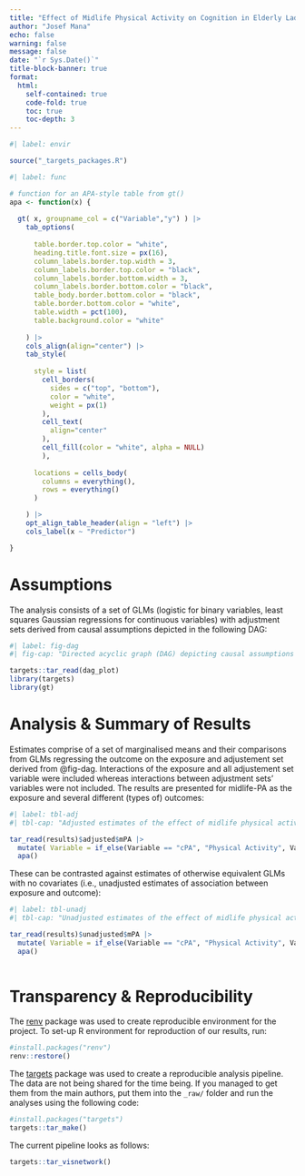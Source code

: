 ```yaml
---
title: "Effect of Midlife Physical Activity on Cognition in Elderly Ladies"
author: "Josef Mana"
echo: false
warning: false
message: false
date: "`r Sys.Date()`"
title-block-banner: true
format:
  html: 
    self-contained: true
    code-fold: true
    toc: true
    toc-depth: 3
---
```


```r
#| label: envir

source("_targets_packages.R")

```

```r
#| label: func

# function for an APA-style table from gt()
apa <- function(x) {
  
  gt( x, groupname_col = c("Variable","y") ) |>
    tab_options(
      
      table.border.top.color = "white",
      heading.title.font.size = px(16),
      column_labels.border.top.width = 3,
      column_labels.border.top.color = "black",
      column_labels.border.bottom.width = 3,
      column_labels.border.bottom.color = "black",
      table_body.border.bottom.color = "black",
      table.border.bottom.color = "white",
      table.width = pct(100),
      table.background.color = "white"
      
    ) |>
    cols_align(align="center") |>
    tab_style(
      
      style = list(
        cell_borders(
          sides = c("top", "bottom"),
          color = "white",
          weight = px(1)
        ),
        cell_text(
          align="center"
        ),
        cell_fill(color = "white", alpha = NULL)
        ),
      
      locations = cells_body(
        columns = everything(),
        rows = everything()
      )

    ) |>
    opt_align_table_header(align = "left") |>
    cols_label(x ~ "Predictor")

}

```

# Assumptions

The analysis consists of a set of GLMs (logistic for binary variables, least squares Gaussian regressions for continuous variables) with adjustment sets derived from causal assumptions depicted in the following DAG:

```r
#| label: fig-dag
#| fig-cap: "Directed acyclic graph (DAG) depicting causal assumptions about relations of variables under investigation. The 'S' node represents the **s**election process that is automatically conditioned on in the sapmle (which is being indicated by a square)."

targets::tar_read(dag_plot)
library(targets)
library(gt)

```


# Analysis & Summary of Results

Estimates comprise of a set of marginalised means and their comparisons from GLMs regressing the outcome on the exposure and adjustement set derived from @fig-dag. Interactions of the exposure and all adjustement set variable were included whereas interactions between adjustment sets' variables were not included. The results are presented for midlife-PA as the exposure and several different (types of) outcomes:

```r
#| label: tbl-adj
#| tbl-cap: "Adjusted estimates of the effect of midlife physical activity (m-PA) on cognitive, affective, and physical outcomes of interest. Under the hypothesis presented in @fig-dag, these estimates represent unbiased estimates of total causal effect in the current sample."

tar_read(results)$adjusted$mPA |>
  mutate( Variable = if_else(Variable == "cPA", "Physical Activity", Variable) ) |>
  apa()

```

These can be contrasted against estimates of otherwise equivalent GLMs with no covariates (i.e., unadjusted estimates of association between exposure and outcome):

```r
#| label: tbl-unadj
#| tbl-cap: "Unadjusted estimates of the effect of midlife physical activity (m-PA) on cognitive, affective, and physical outcomes of interest. Under the hypothesis presented in @fig-dag, these estimates are biased estimates of total causal effect due to confounding by common causes."

tar_read(results)$unadjusted$mPA |>
  mutate( Variable = if_else(Variable == "cPA", "Physical Activity", Variable) ) |>
  apa()
  

```

# Transparency & Reproducibility

The [renv](https://rstudio.github.io/renv/) package was used to create reproducible environment for the project.
To set-up R environment for reproduction of our results, run:

```r
#install.packages("renv")
renv::restore()
```

The [targets](https://docs.ropensci.org/targets/) package was used to create a reproducible analysis pipeline.
The data are not being shared for the time being. If you managed to get them from the main authors, put them into
the `_raw/` folder and run the analyses using the following code:

```r
#install.packages("targets")
targets::tar_make()
```

The current pipeline looks as follows:

```r
targets::tar_visnetwork()
```
